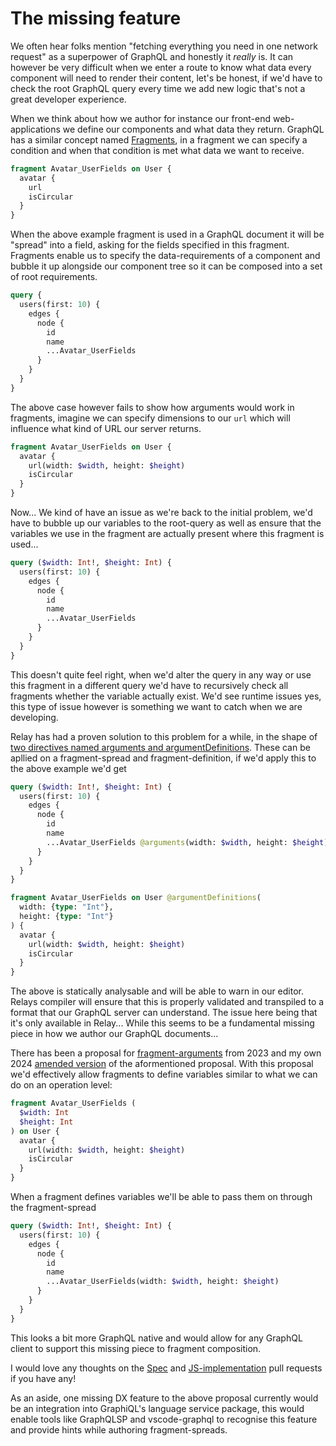 
<CodeTheme />
<SEO
  title={documentProps.title}
  description={documentProps.description}
  keywords={documentProps.tags}
  image={documentProps.image}
/>

<Dates updatedAt={documentProps.updatedAt} createdAt={documentProps.createdAt} />

# The missing feature

We often hear folks mention "fetching everything you need in one
network request" as a superpower of GraphQL and honestly it _really_
is. It can however be very difficult when we enter a route to know
what data every component will need to render their content, let's be
honest, if we'd have to check the root GraphQL query every time we
add new logic that's not a great developer experience.

When we think about how we author for instance our front-end
web-applications we define our components and what data they return.
GraphQL has a similar concept named [Fragments](https://graphql.org/learn/queries/#fragments),
in a fragment we can specify a condition and when that condition is met
what data we want to receive.

```graphql
fragment Avatar_UserFields on User {
  avatar {
    url
    isCircular
  }
}
```

When the above example fragment is used in a GraphQL document it will be "spread"
into a field, asking for the fields specified in this fragment. Fragments
enable us to specify the data-requirements of a component and bubble it up
alongside our component tree so it can be composed into a set of root requirements.

```graphql
query {
  users(first: 10) {
    edges {
      node {
        id
        name
        ...Avatar_UserFields
      }
    }
  }
}
```

The above case however fails to show how arguments would work in fragments, imagine
we can specify dimensions to our `url` which will influence what kind of URL our server
returns.

```graphql
fragment Avatar_UserFields on User {
  avatar {
    url(width: $width, height: $height)
    isCircular
  }
}
```

Now... We kind of have an issue as we're back to the initial problem, we'd have to bubble up
our variables to the root-query as well as ensure that the variables we use in the fragment
are actually present where this fragment is used...

```graphql
query ($width: Int!, $height: Int) {
  users(first: 10) {
    edges {
      node {
        id
        name
        ...Avatar_UserFields
      }
    }
  }
}
```

This doesn't quite feel right, when we'd alter the query in any way or use this fragment in a different query
we'd have to recursively check all fragments whether the variable actually exist. We'd see runtime
issues yes, this type of issue however is something we want to catch when we are developing.

Relay has had a proven solution to this problem for a while, in the shape of
[two directives named arguments and argumentDefinitions](https://relay.dev/docs/api-reference/graphql-and-directives/#arguments).
These can be apllied on a fragment-spread and fragment-definition, if we'd apply this to the above example
we'd get

```graphql
query ($width: Int!, $height: Int) {
  users(first: 10) {
    edges {
      node {
        id
        name
        ...Avatar_UserFields @arguments(width: $width, height: $height)
      }
    }
  }
}

fragment Avatar_UserFields on User @argumentDefinitions(
  width: {type: "Int"},
  height: {type: "Int"}
) {
  avatar {
    url(width: $width, height: $height)
    isCircular
  }
}
```

The above is statically analysable and will be able to warn in our editor.
Relays compiler will ensure that this is properly validated and transpiled
to a format that our GraphQL server can understand.
The issue here being that it's only available in Relay...
While this seems to be a fundamental missing piece in how we author
our GraphQL documents...

There has been a proposal for [fragment-arguments](https://github.com/graphql/graphql-spec/pull/1010)
from 2023 and my own 2024 [amended version](https://github.com/graphql/graphql-spec/pull/1081) of the aformentioned proposal.
With this proposal we'd effectively allow fragments to define variables similar
to what we can do on an operation level:

```graphql
fragment Avatar_UserFields (
  $width: Int
  $height: Int
) on User {
  avatar {
    url(width: $width, height: $height)
    isCircular
  }
}
```

When a fragment defines variables we'll be able to pass them on through the fragment-spread

```graphql
query ($width: Int!, $height: Int) {
  users(first: 10) {
    edges {
      node {
        id
        name
        ...Avatar_UserFields(width: $width, height: $height)
      }
    }
  }
}
```

This looks a bit more GraphQL native and would allow for any GraphQL client
to support this missing piece to fragment composition.

I would love any thoughts on the [Spec](https://github.com/graphql/graphql-spec/pull/1081)
and [JS-implementation](https://github.com/graphql/graphql-js/pull/4015) pull requests if you have any!

As an aside, one missing DX feature to the above proposal currently would be an integration into GraphiQL's
language service package, this would enable tools like GraphQLSP and vscode-graphql to recognise this feature
and provide hints while authoring fragment-spreads.
